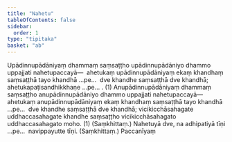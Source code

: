 ```yaml
---
title: "Nahetu"
tableOfContents: false
sidebar:
  order: 1
type: "tipitaka"
basket: "ab"
---
```



<DynamicBreadcrumb />

<Division number="49">

<Paragraph number="2596">
Upādinnupādāniyaṃ dhammaṃ saṃsaṭṭho upādinnupādāniyo dhammo uppajjati nahetupaccayā—  ahetukaṃ upādinnupādāniyaṃ ekaṃ khandhaṃ saṃsaṭṭhā tayo khandhā …pe…  dve khandhe saṃsaṭṭhā dve khandhā; ahetukapaṭisandhikkhaṇe …pe… . (1)
</Paragraph>

<Paragraph number="2597">
Anupādinnupādāniyaṃ dhammaṃ saṃsaṭṭho anupādinnupādāniyo dhammo uppajjati nahetupaccayā—  ahetukaṃ anupādinnupādāniyaṃ ekaṃ khandhaṃ saṃsaṭṭhā tayo khandhā …pe…  dve khandhe saṃsaṭṭhā dve khandhā; vicikicchāsahagate uddhaccasahagate khandhe saṃsaṭṭho vicikicchāsahagato uddhaccasahagato moho. (1) (Saṃkhittaṃ.)
</Paragraph>

<Paragraph number="2598">
Nahetuyā dve, na adhipatiyā tīṇi …pe…  navippayutte tīṇi. (Saṃkhittaṃ.)

</Paragraph>
</Division>

<Paragraph number="2599" type="center">
Paccanīyaṃ
</Paragraph>